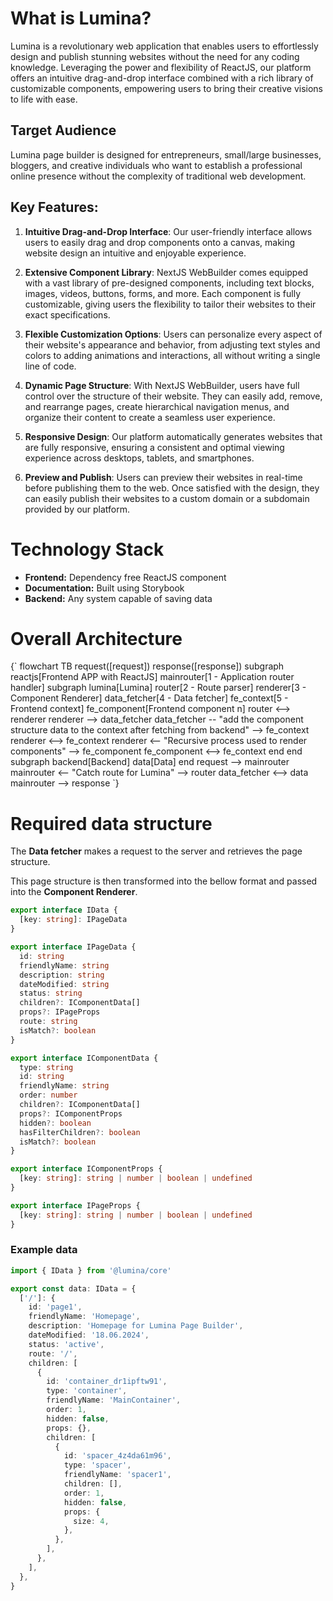
<Meta title='Introduction/Overview' />

# What is Lumina?

Lumina is a revolutionary web application that enables users to effortlessly design and publish stunning websites without the need for any coding knowledge. Leveraging the power and flexibility of ReactJS, our platform offers an intuitive drag-and-drop interface combined with a rich library of customizable components, empowering users to bring their creative visions to life with ease.

## Target Audience

Lumina page builder is designed for entrepreneurs, small/large businesses, bloggers, and creative individuals who want to establish a professional online presence without the complexity of traditional web development.

## Key Features:

1. **Intuitive Drag-and-Drop Interface**: Our user-friendly interface allows users to easily drag and drop components onto a canvas, making website design an intuitive and enjoyable experience.

2. **Extensive Component Library**: NextJS WebBuilder comes equipped with a vast library of pre-designed components, including text blocks, images, videos, buttons, forms, and more. Each component is fully customizable, giving users the flexibility to tailor their websites to their exact specifications.

3. **Flexible Customization Options**: Users can personalize every aspect of their website's appearance and behavior, from adjusting text styles and colors to adding animations and interactions, all without writing a single line of code.

4. **Dynamic Page Structure**: With NextJS WebBuilder, users have full control over the structure of their website. They can easily add, remove, and rearrange pages, create hierarchical navigation menus, and organize their content to create a seamless user experience.

5. **Responsive Design**: Our platform automatically generates websites that are fully responsive, ensuring a consistent and optimal viewing experience across desktops, tablets, and smartphones.

6. **Preview and Publish**: Users can preview their websites in real-time before publishing them to the web. Once satisfied with the design, they can easily publish their websites to a custom domain or a subdomain provided by our platform.

# Technology Stack

- **Frontend:** Dependency free ReactJS component
- **Documentation:** Built using Storybook
- **Backend:** Any system capable of saving data

# Overall Architecture

<Mermaid>
  {`
    flowchart TB
      request([request])
      response([response])
      subgraph reactjs[Frontend APP with ReactJS]
        mainrouter[1 - Application router handler]
        subgraph lumina[Lumina]
          router[2 - Route parser]
          renderer[3 - Component Renderer]
          data_fetcher[4 - Data fetcher]
          fe_context[5 - Frontend context]
          fe_component[Frontend component n]
          router <--> renderer
          renderer --> data_fetcher
          data_fetcher -- "add the component structure data to the context after fetching from backend" --> fe_context
          renderer <--> fe_context
          renderer <-- "Recursive process used to render components" --> fe_component
          fe_component <--> fe_context
        end
      end
      subgraph backend[Backend]
        data[Data]
      end
      request --> mainrouter
      mainrouter <-- "Catch route for Lumina" --> router
      data_fetcher <--> data
      mainrouter --> response
  `}
</Mermaid>

# Required data structure

The **Data fetcher** makes a request to the server and retrieves the page structure.

This page structure is then transformed into the bellow format and passed into the **Component Renderer**.

```ts
export interface IData {
  [key: string]: IPageData
}

export interface IPageData {
  id: string
  friendlyName: string
  description: string
  dateModified: string
  status: string
  children?: IComponentData[]
  props?: IPageProps
  route: string
  isMatch?: boolean
}

export interface IComponentData {
  type: string
  id: string
  friendlyName: string
  order: number
  children?: IComponentData[]
  props?: IComponentProps
  hidden?: boolean
  hasFilterChildren?: boolean
  isMatch?: boolean
}

export interface IComponentProps {
  [key: string]: string | number | boolean | undefined
}

export interface IPageProps {
  [key: string]: string | number | boolean | undefined
}
```

### Example data

```ts
import { IData } from '@lumina/core'

export const data: IData = {
  ['/']: {
    id: 'page1',
    friendlyName: 'Homepage',
    description: 'Homepage for Lumina Page Builder',
    dateModified: '18.06.2024',
    status: 'active',
    route: '/',
    children: [
      {
        id: 'container_dr1ipftw91',
        type: 'container',
        friendlyName: 'MainContainer',
        order: 1,
        hidden: false,
        props: {},
        children: [
          {
            id: 'spacer_4z4da61m96',
            type: 'spacer',
            friendlyName: 'spacer1',
            children: [],
            order: 1,
            hidden: false,
            props: {
              size: 4,
            },
          },
        ],
      },
    ],
  },
}
```
